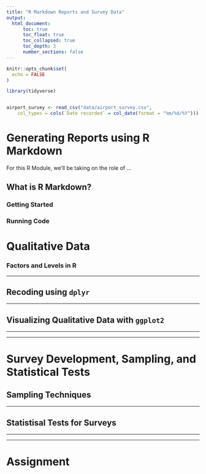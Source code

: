 ```yaml
---
title: "R Markdown Reports and Survey Data"
output:
  html_document:
      toc: true
      toc_float: true
      toc_collapsed: true
      toc_depth: 3
      number_sections: false
---
```


```r

knitr::opts_chunk$set(
  echo = FALSE
)

library(tidyverse)


airport_survey <- read_csv("data/airport_survey.csv", 
    col_types = cols(`Date recorded` = col_date(format = "%m/%d/%Y")))


```



# Generating Reports using R Markdown

For this R Module, we'll be taking on the role of ...

## What is R Markdown?


### Getting Started

### Running Code



# Qualitative Data

### Factors and Levels in R

***

## Recoding using `dplyr`


***

## Visualizing Qualitative Data with `ggplot2`

***
***


# Survey Development, Sampling, and Statistical Tests

## Sampling Techniques

***


## Statistisal Tests for Surveys

***
***


# Assignment